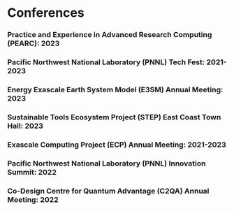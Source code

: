 ::: {.content-visible when-profile="cpp"}



:::

::: {.content-visible when-profile="python"}



:::

::: {.content-visible when-profile="devops"}



:::

# Conferences

### Practice and Experience in Advanced Research Computing (PEARC): 2023
### Pacific Northwest National Laboratory (PNNL) Tech Fest: 2021-2023
### Energy Exascale Earth System Model (E3SM) Annual Meeting: 2023
### Sustainable Tools Ecosystem Project (STEP) East Coast Town Hall: 2023
### Exascale Computing Project (ECP) Annual Meeting: 2021-2023
### Pacific Northwest National Laboratory (PNNL) Innovation Summit: 2022
### Co-Design Centre for Quantum Advantage (C2QA) Annual Meeting: 2022
